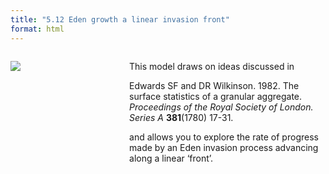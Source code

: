 ```yaml
---
title: "5.12 Eden growth a linear invasion front"
format: html
---
```


:::: {.columns}
::: {.column width=35%}
[![](5.12-edenSingleOnLine.png)](5.12-eden-single-on-line.nlogox)
:::

::: {.column width=65%}
This model draws on ideas discussed in

Edwards SF and DR Wilkinson. 1982. The surface statistics of a granular aggregate. _Proceedings of the Royal Society of London. Series A_ **381**(1780) 17-31.

and allows you to explore the rate of progress made by an Eden invasion process advancing along a linear ‘front’.
:::
::::